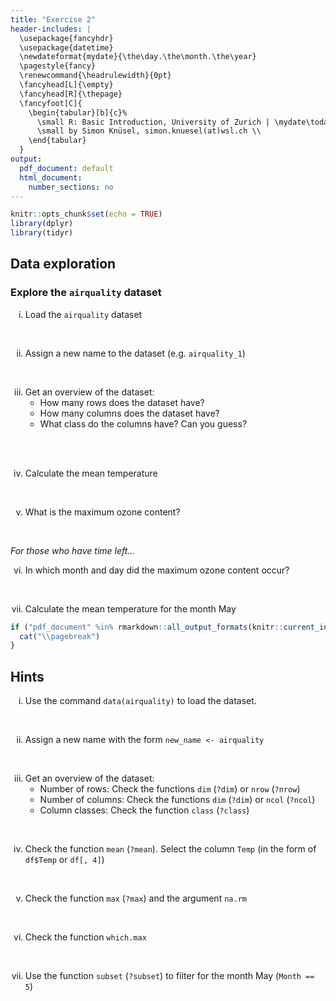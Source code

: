 ```yaml
---
title: "Exercise 2"
header-includes: |
  \usepackage{fancyhdr}
  \usepackage{datetime}
  \newdateformat{mydate}{\the\day.\the\month.\the\year}
  \pagestyle{fancy}
  \renewcommand{\headrulewidth}{0pt}
  \fancyhead[L]{\empty}
  \fancyhead[R]{\thepage}
  \fancyfoot[C]{
    \begin{tabular}[b]{c}%
      \small R: Basic Introduction, University of Zurich | \mydate\today\ \\
      \small by Simon Knüsel, simon.knuesel(at)wsl.ch \\
    \end{tabular}
  }
output:
  pdf_document: default
  html_document:
    number_sections: no
---
```


```r
knitr::opts_chunk$set(echo = TRUE)
library(dplyr)
library(tidyr)
```

## Data exploration

### Explore the `airquality` dataset

i) Load the `airquality` dataset

<br>

ii) Assign a new name to the dataset (e.g. `airquality_1`)

<br>

iii) Get an overview of the dataset:
     - How many rows does the dataset have?
     - How many columns does the dataset have?
     - What class do the columns have? Can you guess?

<br><br>

iv) Calculate the mean temperature

<br>

v) What is the maximum ozone content?  

<br>

*For those who have time left...*

vi) In which month and day did the maximum ozone content occur?  

<br>

vii) Calculate the mean temperature for the month May


```r
if ("pdf_document" %in% rmarkdown::all_output_formats(knitr::current_input())) {
  cat("\\pagebreak")
}
```

## Hints

i) Use the command `data(airquality)` to load the dataset.

<br>

ii) Assign a new name with the form `new_name <- airquality`

<br>

iii) Get an overview of the dataset:
     - Number of rows: Check the functions `dim` (`?dim`) or `nrow` (`?nrow`)
     - Number of columns: Check the functions `dim` (`?dim`) or `ncol` (`?ncol`)
     - Column classes: Check the function `class` (`?class`)

<br>

iv) Check the function `mean` (`?mean`). Select the column `Temp` 
(in the form of `df$Temp` or `df[, 4]`)

<br>

v) Check the function `max` (`?max`) and the argument `na.rm`

<br>

vi) Check the function `which.max`

<br>

vii) Use the function `subset` (`?subset`) to filter for the month May 
(`Month == 5`)
